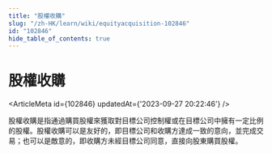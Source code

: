 ```yaml
---
title: "股權收購"
slug: "/zh-HK/learn/wiki/equityacquisition-102846"
id: "102846"
hide_table_of_contents: true
---
```



<Breadcrumbs current="股權收購" />

# 股權收購

<ArticleMeta id={102846} updatedAt={'2023-09-27 20:22:46'} />
<div className='border-solid border-b border-t-0 my-4 border-[var(--ifm-color-gray-300)]' />

股權收購是指通過購買股權來獲取對目標公司控制權或在目標公司中擁有一定比例的股權。股權收購可以是友好的，即目標公司和收購方達成一致的意向，並完成交易；也可以是敵意的，即收購方未經目標公司同意，直接向股東購買股權。
